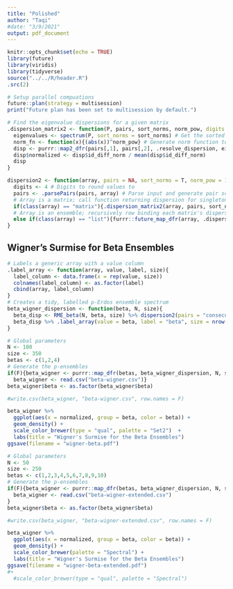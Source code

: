 ```yaml
---
title: "Polished"
author: "Taqi"
#date: "3/9/2021"
output: pdf_document
---
```


```r
knitr::opts_chunk$set(echo = TRUE)
library(future)
library(viridis)
library(tidyverse)
source("../../R/header.R")
.src(2)
```

```r
# Setup parallel compuations 
future::plan(strategy = multisession)
print("Future plan has been set to multisession by default.")
```

```r
# Find the eigenvalue dispersions for a given matrix
.dispersion_matrix2 <- function(P, pairs, sort_norms, norm_pow, digits = 4){
  eigenvalues <- spectrum(P, sort_norms = sort_norms) # Get the sorted eigenvalues of the matrix
  norm_fn <- function(x){(abs(x))^norm_pow} # Generate norm function to pass along as argument (Euclidean or Beta norm)
  disp <- purrr::map2_dfr(pairs[,1], pairs[,2], .resolve_dispersion, eigenvalues, norm_fn, digits) # Evaluate the matrix dispersion
  disp$normalized <- disp$id_diff_norm / mean(disp$id_diff_norm)
  disp
}

dispersion2 <- function(array, pairs = NA, sort_norms = T, norm_pow = 1){
  digits <- 4 # Digits to round values to
  pairs <- .parsePairs(pairs, array) # Parse input and generate pair scheme (default NA), passing on array for dimension and array type inference
  # Array is a matrix; call function returning dispersion for singleton matrix
  if(class(array) == "matrix"){.dispersion_matrix2(array, pairs, sort_norms, norm_pow, digits)}
  # Array is an ensemble; recursively row binding each matrix's dispersions
  else if(class(array) == "list"){furrr::future_map_dfr(array, .dispersion_matrix2, pairs, sort_norms, norm_pow, digits)}
}
```

## Wigner's Surmise for Beta Ensembles

```r
# Labels a generic array with a value column
.label_array <- function(array, value, label, size){
  label_column <- data.frame(x = rep(value, size))
  colnames(label_column) <- as.factor(label)
  cbind(array, label_column)
}
# Creates a tidy, labelled p-Erdos ensemble spectrum
beta_wigner_dispersion <- function(beta, N, size){
  beta_disp <- RME_beta(N, beta, size) %>% dispersion2(pairs = "consecutive", sort_norms = F)
  beta_disp %>% .label_array(value = beta, label = "beta", size = nrow(beta_disp))
}
```

```r
# Global parameters
N <- 100
size <- 350
betas <- c(1,2,4)
# Generate the p-ensembles
if(F){beta_wigner <- purrr::map_dfr(betas, beta_wigner_dispersion, N, size)} else{
  beta_wigner <- read.csv("beta-wigner.csv")}
beta_wigner$beta <- as.factor(beta_wigner$beta)
```

```r
#write.csv(beta_wigner, "beta-wigner.csv", row.names = F)
```


```r
beta_wigner %>% 
  ggplot(aes(x = normalized, group = beta, color = beta)) + 
  geom_density() +
  scale_color_brewer(type = "qual", palette = "Set2")  +
  labs(title = "Wigner's Surmise for the Beta Ensembles")
ggsave(filename = "wigner-beta.pdf")
```

```r
# Global parameters
N <- 50
size <- 250
betas <- c(1,2,3,4,5,6,7,8,9,10)
# Generate the p-ensembles
if(F){beta_wigner <- purrr::map_dfr(betas, beta_wigner_dispersion, N, size)} else{
  beta_wigner <- read.csv("beta-wigner-extended.csv")
}
beta_wigner$beta <- as.factor(beta_wigner$beta)
```

```r
#write.csv(beta_wigner, "beta-wigner-extended.csv", row.names = F)
```

```r
beta_wigner %>% 
  ggplot(aes(x = normalized, group = beta, color = beta)) + 
  geom_density() +
  scale_color_brewer(palette = "Spectral") +
  labs(title = "Wigner's Surmise for the Beta Ensembles")
ggsave(filename = "wigner-beta-extended.pdf")
#+
  #scale_color_brewer(type = "qual", palette = "Spectral")
```